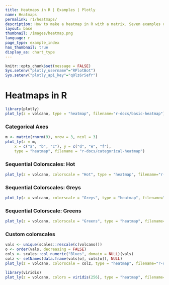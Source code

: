 ```yaml
---
title: Heatmaps in R | Examples | Plotly
name: Heatmaps
permalink: r1/heatmaps/
description: How to make a heatmap in R with a matrix. Seven examples of colored and labeled heatmaps with custom colorscales.
layout: base
thumbnail: /images/heatmap.png
language: r
page_type: example_index
has_thumbnail: true
display_as: chart_type
---
```


```r
knitr::opts_chunk$set(message = FALSE)
Sys.setenv("plotly_username"="RPlotBot")
Sys.setenv("plotly_api_key"="q0lz6r5efr")
```
# Heatmaps in R

```r
library(plotly)
plot_ly(z = volcano, type = "heatmap", filename="r-docs/basic-heatmap")
```

### Categorical Axes
```r
m <- matrix(rnorm(9), nrow = 3, ncol = 3)
plot_ly(z = m,
	x = c("a", "b", "c"), y = c("d", "e", "f"),
	type = "heatmap", filename = "r-docs/categorical-heatmap")
```

### Sequential Colorscales: Hot
```r
plot_ly(z = volcano, colorscale = "Hot", type = "heatmap", filename="r-docs/heatmap-hot")
```

### Sequential Colorscales: Greys
```r
plot_ly(z = volcano, colorscale = "Greys", type = "heatmap", filename="r-docs/heatmap-greys")
```

### Sequential Colorscale: Greens
```r
plot_ly(z = volcano, colorscale = "Greens", type = "heatmap", filename="r-docs/heatmap-greens")
```

### Custom colorscales
```r
vals <- unique(scales::rescale(c(volcano)))
o <- order(vals, decreasing = FALSE)
cols <- scales::col_numeric("Blues", domain = NULL)(vals)
colz <- setNames(data.frame(vals[o], cols[o]), NULL)
plot_ly(z = volcano, colorscale = colz, type = "heatmap", filename="r-docs/heatmap-custom")
```

```r
library(viridis)
plot_ly(z = volcano, colors = viridis(256), type = "heatmap", filename="r-docs/heatmap-viridis")
```
